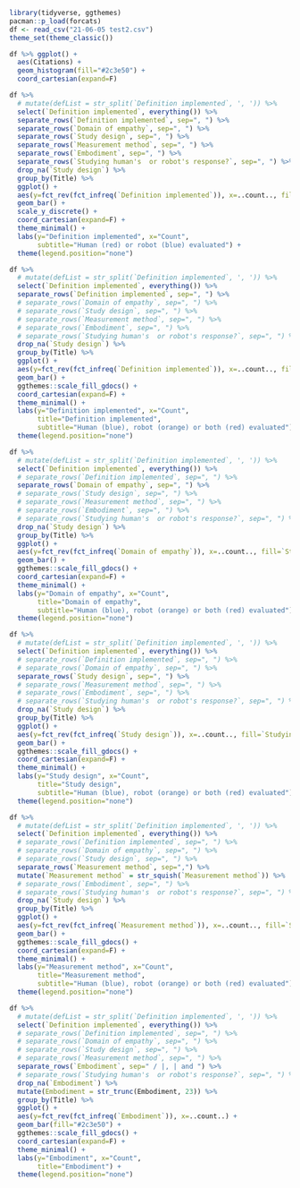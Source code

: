 ```{r}
library(tidyverse, ggthemes)
pacman::p_load(forcats)
df <- read_csv("21-06-05 test2.csv")
theme_set(theme_classic())
```

```{r}

df %>% ggplot() +
  aes(Citations) +
  geom_histogram(fill="#2c3e50") +
  coord_cartesian(expand=F)
```

```{r}
df %>% 
  # mutate(defList = str_split(`Definition implemented`, ', ')) %>% 
  select(`Definition implemented`, everything()) %>% 
  separate_rows(`Definition implemented`, sep=", ") %>% 
  separate_rows(`Domain of empathy`, sep=", ") %>% 
  separate_rows(`Study design`, sep=", ") %>% 
  separate_rows(`Measurement method`, sep=", ") %>% 
  separate_rows(`Embodiment`, sep=", ") %>% 
  separate_rows(`Studying human's  or robot's response?`, sep=", ") %>% 
  drop_na(`Study design`) %>% 
  group_by(Title) %>% 
  ggplot() +
  aes(y=fct_rev(fct_infreq(`Definition implemented`)), x=..count.., fill=`Studying human's  or robot's response?`) +
  geom_bar() +
  scale_y_discrete() +
  coord_cartesian(expand=F) +
  theme_minimal() +
  labs(y="Definition implemented", x="Count",
       subtitle="Human (red) or robot (blue) evaluated") +
  theme(legend.position="none")

```

```{r definition implemented, fig.width=6, fig.height=5}
df %>% 
  # mutate(defList = str_split(`Definition implemented`, ', ')) %>% 
  select(`Definition implemented`, everything()) %>% 
  separate_rows(`Definition implemented`, sep=", ") %>% 
  # separate_rows(`Domain of empathy`, sep=", ") %>% 
  # separate_rows(`Study design`, sep=", ") %>% 
  # separate_rows(`Measurement method`, sep=", ") %>% 
  # separate_rows(`Embodiment`, sep=", ") %>% 
  # separate_rows(`Studying human's  or robot's response?`, sep=", ") %>% 
  drop_na(`Study design`) %>% 
  group_by(Title) %>% 
  ggplot() +
  aes(y=fct_rev(fct_infreq(`Definition implemented`)), x=..count.., fill=`Studying human's  or robot's response?`) +
  geom_bar() +
  ggthemes::scale_fill_gdocs() +
  coord_cartesian(expand=F) +
  theme_minimal() +
  labs(y="Definition implemented", x="Count",
       title="Definition implemented",
       subtitle="Human (blue), robot (orange) or both (red) evaluated") +
  theme(legend.position="none")

```

```{r domain of empathy, fig.width=6, fig.height=4.5}
df %>% 
  # mutate(defList = str_split(`Definition implemented`, ', ')) %>% 
  select(`Definition implemented`, everything()) %>% 
  # separate_rows(`Definition implemented`, sep=", ") %>% 
  separate_rows(`Domain of empathy`, sep=", ") %>%
  # separate_rows(`Study design`, sep=", ") %>% 
  # separate_rows(`Measurement method`, sep=", ") %>% 
  # separate_rows(`Embodiment`, sep=", ") %>% 
  # separate_rows(`Studying human's  or robot's response?`, sep=", ") %>% 
  drop_na(`Study design`) %>% 
  group_by(Title) %>% 
  ggplot() +
  aes(y=fct_rev(fct_infreq(`Domain of empathy`)), x=..count.., fill=`Studying human's  or robot's response?`) +
  geom_bar() +
  ggthemes::scale_fill_gdocs() +
  coord_cartesian(expand=F) +
  theme_minimal() +
  labs(y="Domain of empathy", x="Count",
       title="Domain of empathy",
       subtitle="Human (blue), robot (orange) or both (red) evaluated") +
  theme(legend.position="none")

```

```{r study design}
df %>% 
  # mutate(defList = str_split(`Definition implemented`, ', ')) %>% 
  select(`Definition implemented`, everything()) %>% 
  # separate_rows(`Definition implemented`, sep=", ") %>% 
  # separate_rows(`Domain of empathy`, sep=", ") %>% 
  separate_rows(`Study design`, sep=", ") %>%
  # separate_rows(`Measurement method`, sep=", ") %>% 
  # separate_rows(`Embodiment`, sep=", ") %>% 
  # separate_rows(`Studying human's  or robot's response?`, sep=", ") %>% 
  drop_na(`Study design`) %>% 
  group_by(Title) %>% 
  ggplot() +
  aes(y=fct_rev(fct_infreq(`Study design`)), x=..count.., fill=`Studying human's  or robot's response?`) +
  geom_bar() +
  ggthemes::scale_fill_gdocs() +
  coord_cartesian(expand=F) +
  theme_minimal() +
  labs(y="Study design", x="Count",
       title="Study design",
       subtitle="Human (blue), robot (orange) or both (red) evaluated") +
  theme(legend.position="none")

```

```{r measurement method, fig.width=6, fig.height=5}
df %>% 
  # mutate(defList = str_split(`Definition implemented`, ', ')) %>% 
  select(`Definition implemented`, everything()) %>% 
  # separate_rows(`Definition implemented`, sep=", ") %>% 
  # separate_rows(`Domain of empathy`, sep=", ") %>% 
  # separate_rows(`Study design`, sep=", ") %>% 
  separate_rows(`Measurement method`, sep=",") %>%
  mutate(`Measurement method` = str_squish(`Measurement method`)) %>% 
  # separate_rows(`Embodiment`, sep=", ") %>% 
  # separate_rows(`Studying human's  or robot's response?`, sep=", ") %>% 
  drop_na(`Study design`) %>% 
  group_by(Title) %>% 
  ggplot() +
  aes(y=fct_rev(fct_infreq(`Measurement method`)), x=..count.., fill=`Studying human's  or robot's response?`) +
  geom_bar() +
  ggthemes::scale_fill_gdocs() +
  coord_cartesian(expand=F) +
  theme_minimal() +
  labs(y="Measurement method", x="Count",
       title="Measurement method",
       subtitle="Human (blue), robot (orange) or both (red) evaluated") +
  theme(legend.position="none")

```
```{r embodiment, fig.height=6.5, fig.width=6}
df %>% 
  # mutate(defList = str_split(`Definition implemented`, ', ')) %>% 
  select(`Definition implemented`, everything()) %>% 
  # separate_rows(`Definition implemented`, sep=", ") %>% 
  # separate_rows(`Domain of empathy`, sep=", ") %>% 
  # separate_rows(`Study design`, sep=", ") %>% 
  # separate_rows(`Measurement method`, sep=", ") %>% 
  separate_rows(`Embodiment`, sep=" / |, | and ") %>%
  # separate_rows(`Studying human's  or robot's response?`, sep=", ") %>% 
  drop_na(`Embodiment`) %>%
  mutate(Embodiment = str_trunc(Embodiment, 23)) %>%
  group_by(Title) %>% 
  ggplot() +
  aes(y=fct_rev(fct_infreq(`Embodiment`)), x=..count..) +
  geom_bar(fill="#2c3e50") +
  ggthemes::scale_fill_gdocs() +
  coord_cartesian(expand=F) +
  theme_minimal() +
  labs(y="Embodiment", x="Count",
       title="Embodiment") +
  theme(legend.position="none")

```